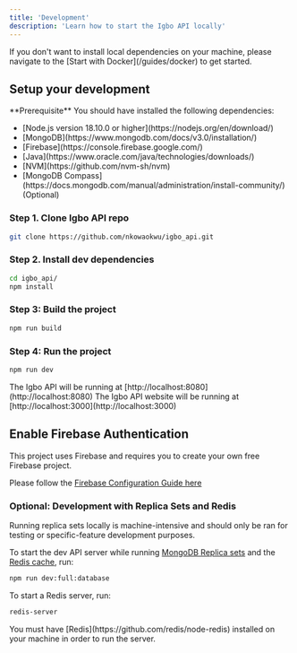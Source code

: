 ```yaml
---
title: 'Development'
description: 'Learn how to start the Igbo API locally'
---
```


<Tip>
  If you don't want to install local dependencies on your machine, please
  navigate to the [Start with Docker](/guides/docker) to get started.
</Tip>

## Setup your development

<Info>
  **Prerequisite** You should have installed the following dependencies:

<ul>
  <li>[Node.js version 18.10.0 or higher](https://nodejs.org/en/download/)</li>
  <li>[MongoDB](https://www.mongodb.com/docs/v3.0/installation/)</li>
  <li>[Firebase](https://console.firebase.google.com/)</li>
  <li>[Java](https://www.oracle.com/java/technologies/downloads/)</li>
  <li>[NVM](https://github.com/nvm-sh/nvm)</li>
  <li>
    [MongoDB
    Compass](https://docs.mongodb.com/manual/administration/install-community/)
    (Optional)
  </li>
</ul>

  </Info>

### Step 1. Clone Igbo API repo

```bash
git clone https://github.com/nkowaokwu/igbo_api.git
```

### Step 2. Install dev dependencies

```bash
cd igbo_api/
npm install
```

### Step 3: Build the project

```bash
npm run build
```

### Step 4: Run the project

```bash
npm run dev
```

<Check>
  The Igbo API will be running at [http://localhost:8080](http://localhost:8080)
</Check>

<Check>
  The Igbo API website will be running at
  [http://localhost:3000](http://localhost:3000)
</Check>

## Enable Firebase Authentication

This project uses Firebase and requires you to create your own free Firebase project.

Please follow the [Firebase Configuration Guide here](https://github.com/nkowaokwu/igbo_api/.github/FIREBASE_CONFIG.md)

### Optional: Development with Replica Sets and Redis

<Warning>
  Running replica sets locally is machine-intensive and should only be ran for
  testing or specific-feature development purposes.
</Warning>

To start the dev API server while running [MongoDB Replica sets](https://docs.mongodb.com/manual/replication/) and the [Redis cache](https://redis.io/), run:

```bash
npm run dev:full:database
```

To start a Redis server, run:

```bash
redis-server
```

<Info>
  You must have [Redis](https://github.com/redis/node-redis) installed on your
  machine in order to run the server.
</Info>
